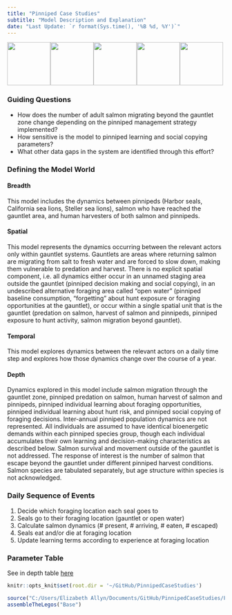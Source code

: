 ```yaml
---
title: "Pinniped Case Studies"
subtitle: "Model Description and Explanation"
date: "Last Update: `r format(Sys.time(), '%B %d, %Y')`"
---
```

![](img/seal.png){width=100px}![](img/seal.png){width=100px}![](img/seal.png){width=100px}![](img/seal.png){width=100px}![](img/seal.png){width=100px}

### Guiding Questions  
* How does the number of adult salmon migrating beyond the gauntlet zone change depending on the pinniped management strategy implemented?  
* How sensitive is the model to pinniped learning and social copying parameters?  
* What other data gaps in the system are identified through this effort?  

### Defining the Model World  
#### Breadth  
This model includes the dynamics between pinnipeds (Harbor seals, California sea lions, Steller sea lions), salmon who have reached the gauntlet area, and human harvesters of both salmon and pinnipeds.  

#### Spatial  
This model represents the dynamics occurring between the relevant actors only within gauntlet systems. Gauntlets are areas where returning salmon are migrating from salt to fresh water and are forced to slow down, making them vulnerable to predation and harvest. There is no explicit spatial component, i.e. all dynamics either occur in an unnamed staging area outside the gauntlet (pinniped decision making and social copying), in an undescribed alternative foraging area called “open water” (pinniped baseline consumption, “forgetting” about hunt exposure or foraging opportunities at the gauntlet), or occur within a single spatial unit that is the gauntlet (predation on salmon, harvest of salmon and pinnipeds, pinniped exposure to hunt activity, salmon migration beyond gauntlet).  

#### Temporal  
This model explores dynamics between the relevant actors on a daily time step and explores how those dynamics change over the course of a year.  

#### Depth  
Dynamics explored in this model include salmon migration through the gauntlet zone, pinniped predation on salmon, human harvest of salmon and pinnipeds, pinniped individual learning about foraging opportunities, pinniped individual learning about hunt risk, and pinniped social copying of foraging decisions. Inter-annual pinniped population dynamics are not represented. All individuals are assumed to have identical bioenergetic demands within each pinniped species group, though each individual accumulates their own learning and decision-making characteristics as described below. Salmon survival and movement outside of the gauntlet is not addressed. The response of interest is the number of salmon that escape beyond the gauntlet under different pinniped harvest conditions. Salmon species are tabulated separately, but age structure within species is not acknowledged.  

### Daily Sequence of Events
1. Decide which foraging location each seal goes to  
2. Seals go to their foraging location (gauntlet or open water)  
3. Calculate salmon dynamics (# present, # arriving, # eaten, # escaped)  
4. Seals eat and/or die at foraging location  
5. Update learning terms according to experience at foraging location  

### Parameter Table
See in depth table [here](https://docs.google.com/spreadsheets/d/14LWg-lLf4w3-IbQNVLDXNPXHsMHo4w5JEt5onHkIoR8/edit?usp=sharing)


```r
knitr::opts_knit$set(root.dir = '~/GitHub/PinnipedCaseStudies')
```

```r
source("C:/Users/Elizabeth Allyn/Documents/GitHub/PinnipedCaseStudies/Functions/assembleTheLegos.R")
assembleTheLegos("Base")
```




